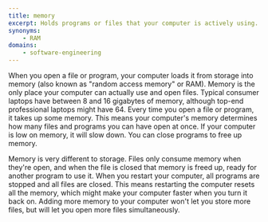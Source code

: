 ```yaml
---
title: memory
excerpt: Holds programs or files that your computer is actively using.
synonyms:
    - RAM
domains:
    - software-engineering
---
```


When you open a file or program, your computer loads it from storage into memory (also known as "random access memory" or RAM). Memory is the only place your computer can actually use and open files. Typical consumer laptops have between 8 and 16 gigabytes of memory, although top-end professional laptops might have 64. Every time you open a file or program, it takes up some memory. This means your computer's memory determines how many files and programs you can have open at once. If your computer is low on memory, it will slow down. You can close programs to free up memory.

Memory is very different to storage. Files only consume memory when they're open, and when the file is closed that memory is freed up, ready for another program to use it. When you restart your computer, all programs are stopped and all files are closed. This means restarting the computer resets all the memory, which might make your computer faster when you turn it back on. Adding more memory to your computer won't let you store more files, but will let you open more files simultaneously.
